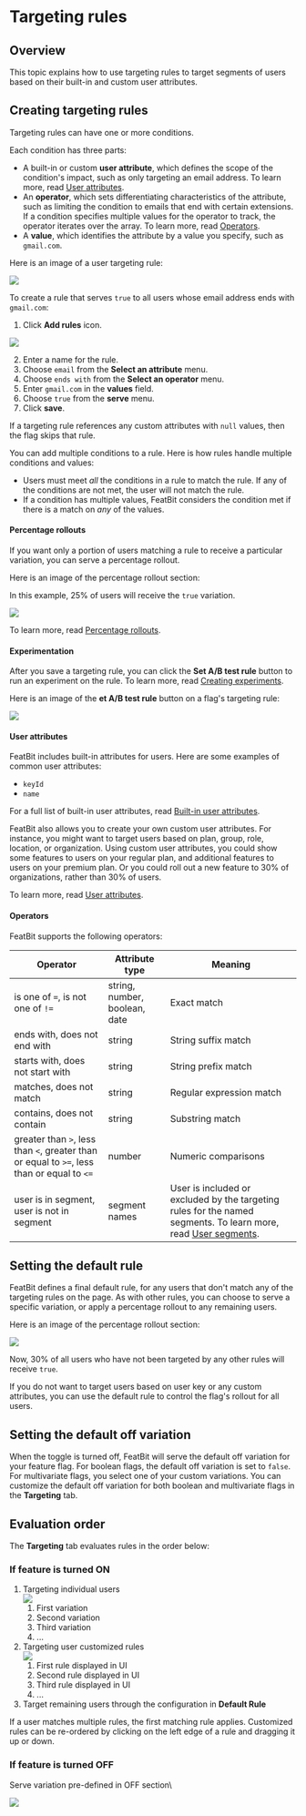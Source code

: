 
# Targeting rules

## Overview <a href="#overview" id="overview"></a>

This topic explains how to use targeting rules to target segments of users based on their built-in and custom user attributes.

## Creating targeting rules <a href="#creating-targeting-rules" id="creating-targeting-rules"></a>

Targeting rules can have one or more conditions.

Each condition has three parts:

* A built-in or custom **user attribute**, which defines the scope of the condition's impact, such as only targeting an email address. To learn more, read [User attributes](targeting-rules.mdx#user-attributes).
* An **operator**, which sets differentiating characteristics of the attribute, such as limiting the condition to emails that end with certain extensions. If a condition specifies multiple values for the operator to track, the operator iterates over the array. To learn more, read [Operators](targeting-rules.mdx#operators).
* A **value**, which identifies the attribute by a value you specify, such as `gmail.com`.

Here is an image of a user targeting rule:

![](../../feature-flags/assets/targeting-users-with-flags/targeting-rules/001.webp)

To create a rule that serves `true` to all users whose email address ends with `gmail.com`:

1. Click **Add rules** icon. 

![](../../feature-flags/assets/targeting-users-with-flags/targeting-rules/002.webp)

2. Enter a name for the rule.
3. Choose `email` from the **Select an attribute** menu.
4. Choose `ends with` from the **Select an operator** menu.
5. Enter `gmail.com` in the **values** field.
6. Choose `true` from the **serve** menu.
7. Click **save**.

If a targeting rule references any custom attributes with `null` values, then the flag skips that rule.

You can add multiple conditions to a rule. Here is how rules handle multiple conditions and values:

* Users must meet _all_ the conditions in a rule to match the rule. If any of the conditions are not met, the user will not match the rule.
* If a condition has multiple values, FeatBit considers the condition met if there is a match on _any_ of the values.

#### Percentage rollouts <a href="#percentage-rollouts" id="percentage-rollouts"></a>

If you want only a portion of users matching a rule to receive a particular variation, you can serve a percentage rollout.

Here is an image of the percentage rollout section:

In this example, 25% of users will receive the `true` variation.

![](../../feature-flags/assets/targeting-users-with-flags/targeting-rules/003.webp)

To learn more, read [Percentage rollouts](percentage-rollouts.md).

#### Experimentation <a href="#experimentation" id="experimentation"></a>

After you save a targeting rule, you can click the **Set A/B test rule** button to run an experiment on the rule. To learn more, read [Creating experiments](../../experimentation/creating-experiments.md).

Here is an image of the **et A/B test rule** button on a flag's targeting rule:

![](../../feature-flags/assets/targeting-users-with-flags/targeting-rules/004.webp)

#### User attributes <a href="#user-attributes" id="user-attributes"></a>

FeatBit includes built-in attributes for users. Here are some examples of common user attributes:

* `keyId`
* `name`

For a full list of built-in user attributes, read [Built-in user attributes](../users-and-user-segments/user-attributes.md).

FeatBit also allows you to create your own custom user attributes. For instance, you might want to target users based on plan, group, role, location, or organization. Using custom user attributes, you could show some features to users on your regular plan, and additional features to users on your premium plan. Or you could roll out a new feature to 30% of organizations, rather than 30% of users.

To learn more, read [User attributes](../users-and-user-segments/user-attributes.md).

#### Operators <a href="#operators" id="operators"></a>

FeatBit supports the following operators:

| Operator | Attribute type | Meaning |
| ------------------------------------ | ------------- | ------------ |
| is one of `=`, is not one of `!=`  | string, number, boolean, date | Exact match |
| ends with, does not end with | string | String suffix match |
| starts with, does not start with | string | String prefix match |
| matches, does not match | string | Regular expression match |
| contains, does not contain | string | Substring match |
| greater than `>`, less than `<`, greater than or equal to `>=`, less than or equal to `<=` | number | Numeric comparisons |
| user is in segment, user is not in segment | segment names | User is included or excluded by the targeting rules for the named segments. To learn more, read [User segments](../users-and-user-segments/user-segments). |

## Setting the default rule <a href="#setting-the-default-rule" id="setting-the-default-rule"></a>

FeatBit defines a final default rule, for any users that don't match any of the targeting rules on the page. As with other rules, you can choose to serve a specific variation, or apply a percentage rollout to any remaining users.

Here is an image of the percentage rollout section:

![](../../feature-flags/assets/targeting-users-with-flags/targeting-rules/005.webp)

Now, 30% of all users who have not been targeted by any other rules will receive `true`.

If you do not want to target users based on user key or any custom attributes, you can use the default rule to control the flag's rollout for all users.

## Setting the default off variation <a href="#setting-the-default-off-variation" id="setting-the-default-off-variation"></a>

When the toggle is turned off, FeatBit will serve the default off variation for your feature flag. For boolean flags, the default off variation is set to `false`. For multivariate flags, you select one of your custom variations. You can customize the default off variation for both boolean and multivariate flags in the **Targeting** tab.

## Evaluation order <a href="#evaluation-order" id="evaluation-order"></a>

The **Targeting** tab evaluates rules in the order below:

### If feature is turned ON

1. Targeting individual users \
![](../../feature-flags/assets/targeting-users-with-flags/targeting-rules/006.webp)
   1. First variation
   2. Second variation
   3. Third variation
   4. ...
2. Targeting user customized rules\
![](../../feature-flags/assets/targeting-users-with-flags/targeting-rules/007.webp)
   1. First rule displayed in UI
   2. Second rule displayed in UI
   3. Third rule displayed in UI
   4. ...
3. Target remaining users through the configuration in **Default Rule**

<Callout type="info">
If a user matches multiple rules, the first matching rule applies.
Customized rules can be re-ordered by clicking on the left edge of a rule and dragging it up or down.
</Callout>

### If feature is turned OFF

Serve variation pre-defined in OFF section\

![](../../feature-flags/assets/targeting-users-with-flags/targeting-rules/008.webp)




